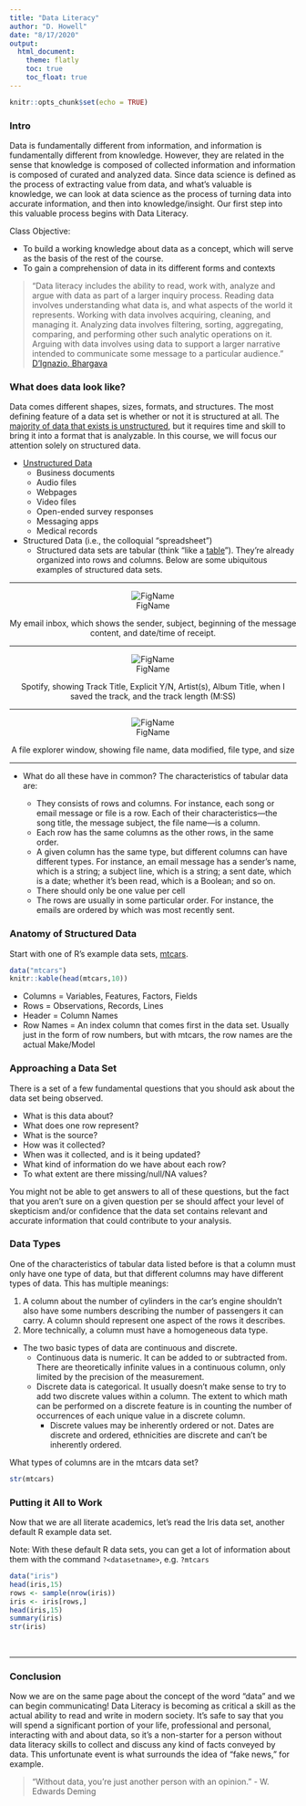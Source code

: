 ```yaml
---
title: "Data Literacy"
author: "D. Howell"
date: "8/17/2020"
output: 
  html_document:
    theme: flatly
    toc: true
    toc_float: true
---
```


```r
knitr::opts_chunk$set(echo = TRUE)
```
### Intro
Data is fundamentally different from information, and information is fundamentally different from knowledge. However, they are related in the sense that knowledge is composed of collected information and information is composed of curated and analyzed data. Since data science is defined as the process of extracting value from data, and what's valuable is knowledge, we can look at data science as the process of turning data into accurate information, and then into knowledge/insight. Our first step into this valuable process begins with Data Literacy.

Class Objective:

  * To build a working knowledge about data as a concept, which will serve as the basis of the rest of the course. 
  * To gain a comprehension of data in its different forms and contexts

>"Data literacy includes the ability to read, work with, analyze and argue with data as part of a larger inquiry process. Reading data involves understanding what data is, and what aspects of the world it represents. Working with data involves  acquiring,  cleaning,  and managing  it. Analyzing  data  involves  filtering,  sorting,  aggregating,  comparing,  and performing  other  such  analytic  operations  on  it. Arguing  with  data  involves  using  data  to support  a  larger  narrative  intended  to  communicate  some  message  to  a  particular  audience. "
[D’Ignazio, Bhargava](http://ci-journal.net/index.php/ciej/article/view/1294/1229)

### What does data look like?
Data comes different shapes, sizes, formats, and structures. The most defining feature of a data set is whether or not it is structured at all. The [majority of data that exists is unstructured](https://en.wikipedia.org/wiki/Unstructured_data#:~:text=In%201998%2C%20Merrill%20Lynch%20said,higher%20percentages%20of%20unstructured%20data.), but it requires time and skill to bring it into a format that is analyzable. In this course, we will focus our attention solely on structured data. 

  * [Unstructured Data](https://treehousetechgroup.com/8-examples-of-unstructured-data/)
    + Business documents
    + Audio files
    + Webpages
    + Video files
    + Open-ended survey responses
    + Messaging apps
    + Medical records
  * Structured Data (i.e., the colloquial "spreadsheet")
    + Structured data sets are tabular (think "like a [table](https://en.wikipedia.org/wiki/Table_(information))"). They're already organized into rows and columns. Below are some ubiquitous examples of structured data sets.

***

<center>
![FigName](C:/Users/drew.howell/Desktop/School/20200817_Data Literacy/email.png)
</center>
<p style="text-align: center;"> My email inbox, which shows the sender, subject, beginning of the message content, and date/time of receipt. </p>

***

<center>
![FigName](C:/Users/drew.howell/Desktop/School/20200817_Data Literacy/spotify.jpg)
</center>
<p style="text-align: center;"> Spotify, showing Track Title, Explicit Y/N, Artist(s), Album Title, when I saved the track, and the track length (M:SS) </p>

***

<center>
![FigName](C:/Users/drew.howell/Desktop/School/20200817_Data Literacy/files.jpg)
</center>
<p style="text-align: center;"> A file explorer window, showing file name, data modified, file type, and size </p>

***

  * What do all these have in common? The characteristics of tabular data are:

    + They consists of rows and columns. For instance, each song or email message or file is a row. Each of their characteristics—the song title, the message subject, the file name—is a column.
    + Each row has the same columns as the other rows, in the same order.
    + A given column has the same type, but different columns can have different types. For instance, an email message has a sender’s name, which is a string; a subject line, which is a string; a sent date, which is a date; whether it’s been read, which is a Boolean; and so on.
    + There should only be one value per cell
    + The rows are usually in some particular order. For instance, the emails are ordered by which was most recently sent.
    
### Anatomy of Structured Data
Start with one of R's example data sets, [mtcars]('https://rpubs.com/neros/61800').
```r
data("mtcars")
knitr::kable(head(mtcars,10))
```

* Columns = Variables, Features, Factors, Fields
* Rows =  Observations, Records, Lines
* Header = Column Names
* Row Names = An index column that comes first in the data set. Usually just in the form of row numbers, but with mtcars, the row names are the actual Make/Model

### Approaching a Data Set
There is a set of a few fundamental questions that you should ask about the data set being observed. 

* What is this data about?
* What does one row represent?
* What is the source?
* How was it collected?
* When was it collected, and is it being updated?
* What kind of information do we have about each row?
* To what extent are there missing/null/NA values?

You might not be able to get answers to all of these questions, but the fact that you aren't sure on a given question per se should affect your level of skepticism and/or confidence that the data set contains relevant and accurate information that could contribute to your analysis. 

### Data Types
One of the characteristics of tabular data listed before is that a column must only have one type of data, but that different columns may have different types of data. This has multiple meanings:

1. A column about the number of cylinders in the car's engine shouldn't also have some numbers describing the number of passengers it can carry. A column should represent one aspect of the rows it describes.
2. More technically, a column must have a homogeneous data type. 
  * The two basic types of data are continuous and discrete. 
    + Continuous data is numeric. It can be added to or subtracted from. There are theoretically infinite values in a continuous column, only limited by the precision of the measurement. 
    + Discrete data is categorical. It usually doesn't make sense to try to add two discrete values within a column. The extent to which math can be performed on a discrete feature is in counting the number of occurrences of each unique value in a discrete column. 
      + Discrete values may be inherently ordered or not. Dates are discrete and ordered, ethnicities are discrete and can't be inherently ordered.
      
What types of columns are in the mtcars data set?
```r
str(mtcars)
```

### Putting it All to Work
Now that we are all literate academics, let's read the Iris data set, another default R example data set.

Note: With these default R data sets, you can get a lot of information about them with the command `?<datasetname>`, e.g. `?mtcars`

```r
data("iris")
head(iris,15)
rows <- sample(nrow(iris))
iris <- iris[rows,]
head(iris,15)
summary(iris)
str(iris)
```

<br>

***

### Conclusion
Now we are on the same page about the concept of the word "data" and we can begin communicating! Data Literacy is becoming as critical a skill as the actual ability to read and write in modern society. It's safe to say that you will spend a significant portion of your life, professional and personal, interacting with and about data, so it's a non-starter for a person without data literacy skills to collect and discuss any kind of facts conveyed by data. This unfortunate event is what surrounds the idea of "fake news," for example. 

>“Without data, you’re just another person with an opinion.”
- W. Edwards Deming 